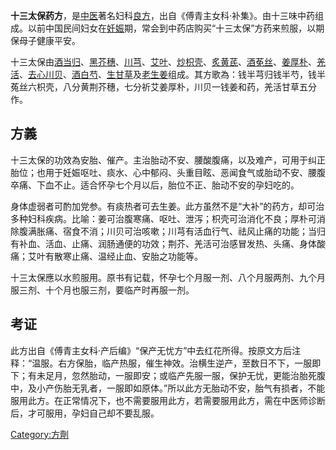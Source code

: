 {{Unreferenced |time=2010-08-04T05:43:33+00:00 }}
'''十三太保药方'''，是[[中医|中医]]著名妇科[[方剂|良方]]，出自《傅青主女科·补集》。由十三味中药组成。以前中国民间妇女在[[妊娠|妊娠]]期，常会到中药店购买“十三太保”方药来煎服，以期保母子健康平安。 

十三太保由[[当归|酒当归]]、[[黑芥穗|黑芥穗]]、[[川芎|川芎]]、[[艾叶|艾叶]]、[[枳壳|炒枳壳]]、[[黄芪|炙黄芪]]、[[莬丝子|酒莬丝]]、[[厚朴|姜厚朴]]、[[羌活|羌活]]、[[川贝母|去心川贝]]、[[芍药|酒白芍]]、[[甘草|生甘草]]及[[生姜|老生姜]]组成。其方歌為：钱半芎归钱半芍，钱半菟丝六枳壳，八分黄荆芥穗，七分祈艾姜厚朴，川贝一钱姜和药，羌活甘草五分作。

== 方義 ==
十三太保的功效為安胎、催产。主治胎动不安、腰酸腹痛，以及难产，可用于纠正胎位；也用于妊娠呕吐、痰水、心中郁闷、头重目眩、恶闻食气或胎动不安、腰腹卒痛、下血不止。适合怀孕七个月以后，胎位不正、胎动不安的孕妇吃的。

身体虚弱者可酌加党参。有痰热者可去生姜。此方虽然不是“大补”的药方，却可治多种妇科疾病。比喻：姜可治腹寒痛、呕吐、泄泻；枳壳可治消化不良；厚朴可消除腹满胀痛、宿食不消；川贝可治咳嗽；川芎有活血行气、祛风止痛的功能；当归有补血、活血、止痛、润肠通便的功效；荆芥、羌活可治感冒发热、头痛、身体酸痛；艾叶有散寒止痛、温经止血、安胎之功能等。

十三太保應以水煎服用。原书有记载，怀孕七个月服一剂、八个月服两剂、九个月服三剂、十个月也服三剂，要临产时再服一剂。 

== 考证 ==
此方出自《傅青主女科·产后编》“保产无忧方”中去红花所得。按原文方后注释：“温服。右方保胎，临产热服，催生神效。治横生逆产，至数日不下，一服即下；有未足月，忽然胎动，一服即安；或临产先服一服，保护无忧，更能治胎死腹中，及小产伤胎无乳者，一服即如原体。”所以此方无胎动不安，胎气有损者，不能服用此方。在正常情况下，也不需要服用此方，若需要服用此方，需在中医师诊断后，才可服用，孕妇自己却不要乱服。

[[Category:方劑|Category:方劑]]